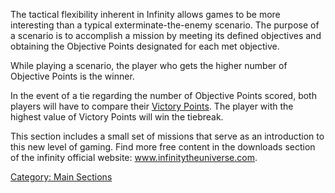 {{section-main-sections}}

{{n5-section-scenarios}}


The tactical flexibility inherent in Infinity allows games to be more interesting than a typical exterminate-the-enemy scenario. The purpose of a scenario is to accomplish a mission by meeting its defined objectives and obtaining the Objective Points designated for each met objective.

While playing a scenario, the player who gets the higher number of Objective Points is the winner.

In the event of a tie regarding the number of Objective Points scored, both players will have to compare their [[Victory Points]]. The player with the highest value of Victory Points will win the tiebreak.

This section includes a small set of missions that serve as an introduction to this new level of gaming. Find more free content in the downloads section of the infinity official website: [http://www.infinitytheuniverse.com www.infinitytheuniverse.com].




[[Category: Main Sections]]